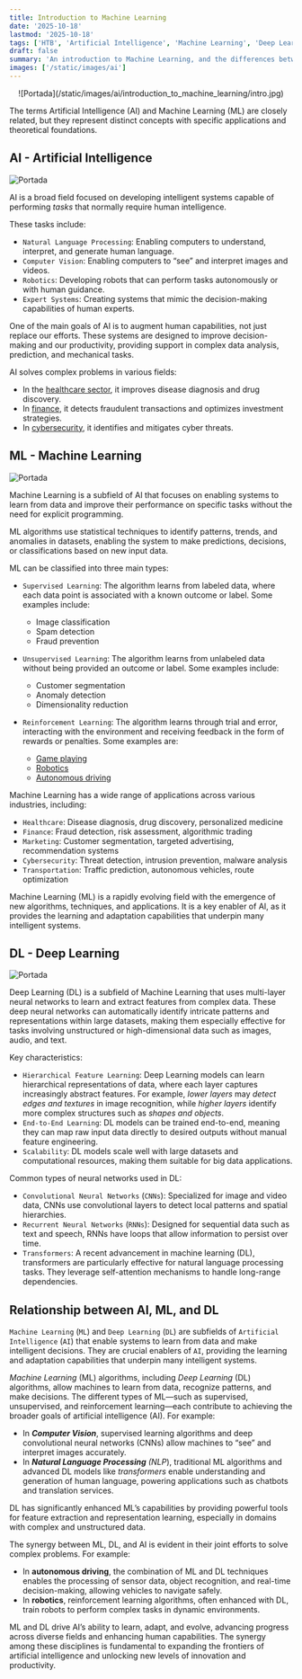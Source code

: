 ```yaml
---
title: Introduction to Machine Learning
date: '2025-10-18'
lastmod: '2025-10-18'
tags: ['HTB', 'Artificial Intelligence', 'Machine Learning', 'Deep Learning']
draft: false
summary: 'An introduction to Machine Learning, and the differences between: Artifical Intelligence, Machine Learning and Deep Learning'
images: ['/static/images/ai']
---
```


<p align="center">
  ![Portada](/static/images/ai/introduction_to_machine_learning/intro.jpg)
</p>


<TOCInline toc={props.toc} exclude="Introduction" />

The terms Artificial Intelligence (AI) and Machine Learning (ML) are closely related, but they represent distinct concepts with specific applications and theoretical foundations.

## AI - Artificial Intelligence

![Portada](/static/images/ai/introduction_to_machine_learning/1.png)

AI is a broad field focused on developing intelligent systems capable of performing *tasks* that normally require human intelligence.

These tasks include:

* `Natural Language Processing`: Enabling computers to understand, interpret, and generate human language.
* `Computer Vision`: Enabling computers to “see” and interpret images and videos.
* `Robotics`: Developing robots that can perform tasks autonomously or with human guidance.
* `Expert Systems`: Creating systems that mimic the decision-making capabilities of human experts.

One of the main goals of AI is to augment human capabilities, not just replace our efforts. These systems are designed to improve decision-making and our productivity, providing support in complex data analysis, prediction, and mechanical tasks.

AI solves complex problems in various fields:

* In the [healthcare sector](https://www.youtube.com/watch?v=uvqDTbusdUU), it improves disease diagnosis and drug discovery.
* In [finance](https://youtu.be/PjSAmUMxkrs), it detects fraudulent transactions and optimizes investment strategies.
* In [cybersecurity](https://www.youtube.com/watch?v=YWGZ12ohMJU), it identifies and mitigates cyber threats.

## ML - Machine Learning

![Portada](/static/images/ai/introduction_to_machine_learning/2.webp)

Machine Learning is a subfield of AI that focuses on enabling systems to learn from data and improve their performance on specific tasks without the need for explicit programming.

ML algorithms use statistical techniques to identify patterns, trends, and anomalies in datasets, enabling the system to make predictions, decisions, or classifications based on new input data.

ML can be classified into three main types:

* `Supervised Learning`: The algorithm learns from labeled data, where each data point is associated with a known outcome or label. Some examples include:

  * Image classification
  * Spam detection
  * Fraud prevention
* `Unsupervised Learning`: The algorithm learns from unlabeled data without being provided an outcome or label. Some examples include:

  * Customer segmentation
  * Anomaly detection
  * Dimensionality reduction
* `Reinforcement Learning`: The algorithm learns through trial and error, interacting with the environment and receiving feedback in the form of rewards or penalties. Some examples are:

  * [Game playing](https://youtu.be/DmQ4Dqxs0HI)
  * [Robotics](https://www.youtube.com/watch?v=K-wIZuAA3EY)
  * [Autonomous driving](https://www.youtube.com/watch?v=OopTOjnD3qY)

Machine Learning has a wide range of applications across various industries, including:

* `Healthcare`: Disease diagnosis, drug discovery, personalized medicine
* `Finance`: Fraud detection, risk assessment, algorithmic trading
* `Marketing`: Customer segmentation, targeted advertising, recommendation systems
* `Cybersecurity`: Threat detection, intrusion prevention, malware analysis
* `Transportation`: Traffic prediction, autonomous vehicles, route optimization

Machine Learning (ML) is a rapidly evolving field with the emergence of new algorithms, techniques, and applications. It is a key enabler of AI, as it provides the learning and adaptation capabilities that underpin many intelligent systems.

## DL - Deep Learning

![Portada](/static/images/ai/introduction_to_machine_learning/3.png)

Deep Learning (DL) is a subfield of Machine Learning that uses multi-layer neural networks to learn and extract features from complex data. These deep neural networks can automatically identify intricate patterns and representations within large datasets, making them especially effective for tasks involving unstructured or high-dimensional data such as images, audio, and text.

Key characteristics:

* `Hierarchical Feature Learning`: Deep Learning models can learn hierarchical representations of data, where each layer captures increasingly abstract features. For example, *lower layers* may *detect edges and textures* in image recognition, while *higher layers* identify more complex structures such as *shapes and objects*.
* `End-to-End Learning`: DL models can be trained end-to-end, meaning they can map raw input data directly to desired outputs without manual feature engineering.
* `Scalability`: DL models scale well with large datasets and computational resources, making them suitable for big data applications.

Common types of neural networks used in DL:

* `Convolutional Neural Networks` (`CNNs`): Specialized for image and video data, CNNs use convolutional layers to detect local patterns and spatial hierarchies.
* `Recurrent Neural Networks` (`RNNs`): Designed for sequential data such as text and speech, RNNs have loops that allow information to persist over time.
* `Transformers`: A recent advancement in machine learning (DL), transformers are particularly effective for natural language processing tasks. They leverage self-attention mechanisms to handle long-range dependencies.

## Relationship between AI, ML, and DL

`Machine Learning` (`ML`) and `Deep Learning` (`DL`) are subfields of `Artificial Intelligence` (`AI`) that enable systems to learn from data and make intelligent decisions. They are crucial enablers of `AI`, providing the learning and adaptation capabilities that underpin many intelligent systems.

*Machine Learning* (ML) algorithms, including *Deep Learning* (DL) algorithms, allow machines to learn from data, recognize patterns, and make decisions. The different types of ML—such as supervised, unsupervised, and reinforcement learning—each contribute to achieving the broader goals of artificial intelligence (AI). For example:

* In ***Computer Vision***, supervised learning algorithms and deep convolutional neural networks (CNNs) allow machines to “see” and interpret images accurately.
* In ***Natural Language Processing** (NLP*), traditional ML algorithms and advanced DL models like *transformers* enable understanding and generation of human language, powering applications such as chatbots and translation services.

DL has significantly enhanced ML’s capabilities by providing powerful tools for feature extraction and representation learning, especially in domains with complex and unstructured data.

The synergy between ML, DL, and AI is evident in their joint efforts to solve complex problems. For example:

* In **autonomous driving**, the combination of ML and DL techniques enables the processing of sensor data, object recognition, and real-time decision-making, allowing vehicles to navigate safely.
* In **robotics**, reinforcement learning algorithms, often enhanced with DL, train robots to perform complex tasks in dynamic environments.

ML and DL drive AI’s ability to learn, adapt, and evolve, advancing progress across diverse fields and enhancing human capabilities. The synergy among these disciplines is fundamental to expanding the frontiers of artificial intelligence and unlocking new levels of innovation and productivity.

